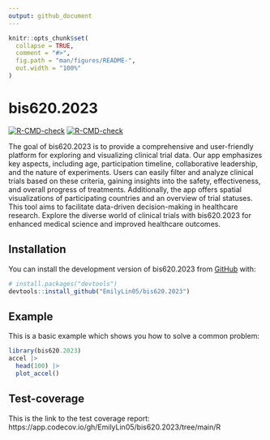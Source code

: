 ```yaml
---
output: github_document
---
```


<!-- README.md is generated from README.Rmd. Please edit that file -->

```r
knitr::opts_chunk$set(
  collapse = TRUE,
  comment = "#>",
  fig.path = "man/figures/README-",
  out.width = "100%"
)
```

# bis620.2023

<!-- badges: start -->
[![R-CMD-check](https://github.com/EmilyLin05/bis620.2023/actions/workflows/R-CMD-check.yaml/badge.svg)](https://github.com/EmilyLin05/bis620.2023/actions/workflows/R-CMD-check.yaml)
[![R-CMD-check](https://github.com/EmilyLin05/bis620.2023/actions/workflows/test-coverage.yaml/badge.svg)](https://github.com/EmilyLin05/bis620.2023/actions/workflows/test-coverage.yaml)
<!-- badges: end -->


The goal of bis620.2023 is to provide a comprehensive and user-friendly platform for exploring and visualizing clinical trial data. Our app emphasizes key aspects, including age, participation timeline, collaborative leadership, and the nature of experiments. Users can easily filter and analyze clinical trials based on these criteria, gaining insights into the safety, effectiveness, and overall progress of treatments. Additionally, the app offers spatial visualizations of participating countries and an overview of trial statuses. This tool aims to facilitate data-driven decision-making in healthcare research. Explore the diverse world of clinical trials with bis620.2023 for enhanced medical science and improved healthcare outcomes.

## Installation

You can install the development version of bis620.2023 from [GitHub](https://github.com/) with:

``` r
# install.packages("devtools")
devtools::install_github("EmilyLin05/bis620.2023")
```

## Example

This is a basic example which shows you how to solve a common problem:

```r
library(bis620.2023)
accel |> 
  head(100) |> 
  plot_accel()
```

## Test-coverage

This is the link to the test coverage report: https://app.codecov.io/gh/EmilyLin05/bis620.2023/tree/main/R